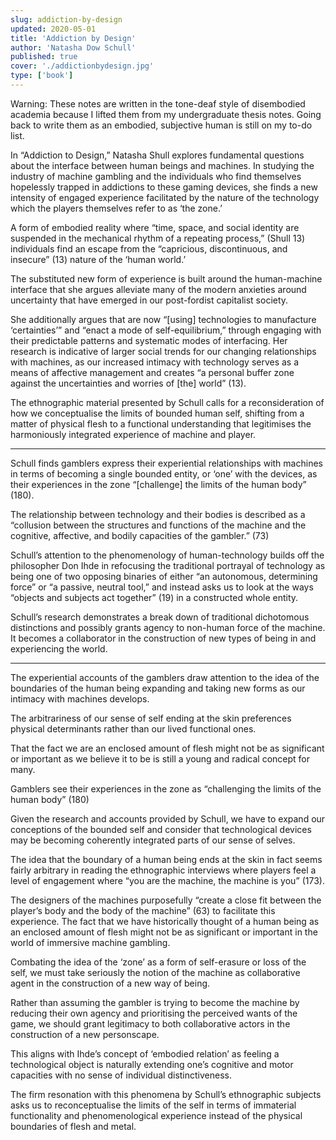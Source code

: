 ```yaml
---
slug: addiction-by-design
updated: 2020-05-01
title: 'Addiction by Design'
author: 'Natasha Dow Schull'
published: true
cover: './addictionbydesign.jpg'
type: ['book']
---
```


<SimpleCard width="700px">

<p  style={{ textAlign: 'center' }}>Warning: These notes are written in the tone-deaf style of disembodied academia because I lifted them from my undergraduate thesis notes. Going back to write them as an embodied, subjective human is still on my to-do list.</p>

</SimpleCard>


In “Addiction to Design,” Natasha Shull explores fundamental questions about the interface between human beings and machines. In studying the industry of machine gambling and the individuals who find themselves hopelessly trapped in addictions to these gaming devices, she finds a new intensity of engaged experience facilitated by the nature of the technology which the players themselves refer to as ‘the zone.’

A form of embodied reality where “time, space, and social identity are suspended in the mechanical rhythm of a repeating process,” (Shull 13) individuals find an escape from the “capricious, discontinuous, and insecure” (13) nature of the ‘human world.’

The substituted new form of experience is built around the human-machine interface that she argues alleviate many of the modern anxieties around uncertainty that have emerged in our post-fordist capitalist society. 

She additionally argues that are now “[using] technologies to manufacture ‘certainties’” and “enact a mode of self-equilibrium,” through engaging with their predictable patterns and systematic modes of interfacing. Her research is indicative of larger social trends for our changing relationships with machines, as our increased intimacy with technology serves as a means of affective management and creates “a personal buffer zone against the uncertainties and worries of [the] world” (13).

The ethnographic material presented by Schull calls for a reconsideration of how we conceptualise the limits of bounded human self, shifting from a matter of physical flesh to a functional understanding that legitimises the harmoniously integrated experience of machine and player. 

---

Schull finds gamblers express their experiential relationships with machines in terms of becoming a single bounded entity, or ‘one’ with the devices, as their experiences in the zone “[challenge] the limits of the human body” (180). 

The relationship between technology and their bodies is described as a “collusion between the structures and functions of the machine and the cognitive, affective, and bodily capacities of the gambler.” (73) 

Schull’s attention to the phenomenology of human-technology builds off the philosopher Don Ihde in refocusing the traditional portrayal of technology as being one of two opposing binaries of either “an autonomous, determining force” or “a passive, neutral tool,” and instead asks us to look at the ways “objects and subjects act together” (19) in a constructed whole entity.

Schull’s research demonstrates a break down of traditional dichotomous distinctions and possibly grants agency to non-human force of the machine. It becomes a collaborator in the construction of new types of being in and experiencing the world.

---

The experiential accounts of the gamblers draw attention to the idea of the boundaries of the human being expanding and taking new forms as our intimacy with machines develops.

The arbitrariness of our sense of self ending at the skin preferences physical determinants rather than our lived functional ones.

That the fact we are an enclosed amount of flesh might not be as significant or important as we believe it to be is still a young and radical concept for many.

Gamblers see their experiences in the zone as “challenging the limits of the human body” (180) 

Given the research and accounts provided by Schull, we have to expand our conceptions of the bounded self and consider that technological devices may be becoming coherently integrated parts of our sense of selves.

The idea that the boundary of a human being ends at the skin in fact seems fairly arbitrary in reading the ethnographic interviews where players feel a level of engagement where “you are the machine, the machine is you” (173). 

The designers of the machines purposefully “create a close fit between the player’s body and the body of the machine” (63) to facilitate this experience. The fact that we have historically thought of a human being as an enclosed amount of flesh might not be as significant or important in the world of immersive machine gambling.

Combating the idea of the ‘zone’ as a form of self-erasure or loss of the self, we must take seriously the notion of the machine as collaborative agent in the construction of a new way of being.

Rather than assuming the gambler is trying to become the machine by reducing their own agency and prioritising the perceived wants of the game, we should grant legitimacy to both collaborative actors in the construction of a new personscape.

This aligns with Ihde’s concept of ‘embodied relation’ as feeling a technological object is naturally extending one’s cognitive and motor capacities with no sense of individual distinctiveness.

 The firm resonation with this phenomena by Schull’s ethnographic subjects asks us to reconceptualise the limits of the self in terms of immaterial functionality and phenomenological experience instead of the physical boundaries of flesh and metal.

